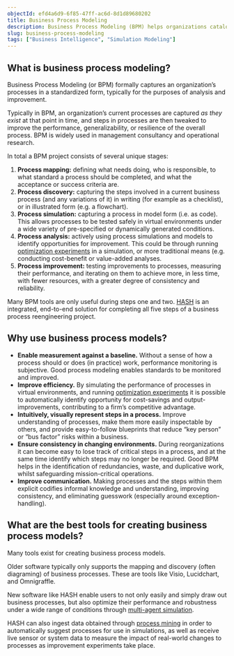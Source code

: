 ```yaml
---
objectId: efd4a6d9-6f85-47ff-ac6d-8d1d89680202
title: Business Process Modeling
description: Business Process Modeling (BPM) helps organizations catalog, understand and improve their processes.
slug: business-process-modeling
tags: ["Business Intelligence", "Simulation Modeling"]
---
```


## What is business process modeling?

Business Process Modeling (or BPM) formally captures an organization’s processes in a standardized form, typically for the purposes of analysis and improvement.

Typically in BPM, an organization’s current processes are captured _as they exist_ at that point in time, and steps in processes are then tweaked to improve the performance, generalizability, or resilience of the overall process. BPM is widely used in management consultancy and operational research.

In total a BPM project consists of several unique stages:

1.  **Process mapping:** defining what needs doing, who is responsible, to what standard a process should be completed, and what the acceptance or success criteria are.
1.  **Process discovery:** capturing the steps involved in a current business process (and any variations of it) in writing (for example as a checklist), or in illustrated form (e.g. a flowchart).
1.  **Process simulation:** capturing a process in model form (i.e. as code). This allows processes to be tested safely in virtual environments under a wide variety of pre-specified or dynamically generated conditions.
1.  **Process analysis:** actively using process simulations and models to identify opportunities for improvement. This could be through running [optimization experiments](/cases/optimization) in a simulation, or more traditional means (e.g. conducting cost-benefit or value-added analyses.
1.  **Process improvement:** testing improvements to processes, measuring their performance, and iterating on them to achieve more, in less time, with fewer resources, with a greater degree of consistency and reliability.

Many BPM tools are only useful during steps one and two. [HASH](/platform) is an integrated, end-to-end solution for completing all five steps of a business process reengineering project.

## Why use business process models?

- **Enable measurement against a baseline.** Without a sense of how a process should or does (in practice) work, performance monitoring is subjective. Good process modeling enables standards to be monitored and improved.
- **Improve efficiency.** By simulating the performance of processes in virtual environments, and running [optimization experiments](/cases/optimization) it is possible to automatically identify opportunity for cost-savings and output-improvements, contributing to a firm’s competitive advantage.
- **Intuitively, visually represent steps in a process.** Improve understanding of processes, make them more easily inspectable by others, and provide easy-to-follow blueprints that reduce “key person” or “bus factor” risks within a business.
- **Ensure consistency in changing environments.** During reorganizations it can become easy to lose track of critical steps in a process, and at the same time identify which steps may no longer be required. Good BPM helps in the identification of redundancies, waste, and duplicative work, whilst safeguarding mission-critical operations.
- **Improve communication.** Making processes and the steps within them explicit codifies informal knowledge and understanding, improving consistency, and eliminating guesswork (especially around exception-handling).

## What are the best tools for creating business process models?

Many tools exist for creating business process models.

Older software typically only supports the mapping and discovery (often diagraming) of business processes. These are tools like Visio, Lucidchart, and Omnigraffle.

New software like HASH enable users to not only easily and simply draw out business processes, but also optimize their performance and robustness under a wide range of conditions through [multi-agent simulation](/glossary/simulation).

HASH can also ingest data obtained through [process mining](/glossary/process-mining) in order to automatically suggest processes for use in simulations, as well as receive live sensor or system data to measure the impact of real-world changes to processes as improvement experiments take place.
